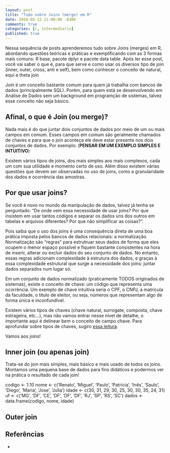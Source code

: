 ```yaml
---
layout: post
title: "Tudo sobre Joins (merge) em R"
date: 2016-05-12 21:00:00 -0300
comments: true
categories: [r, intermediario]
published: true
---
```


Nessa sequência de posts aprenderemos tudo sobre Joins (merges) em R, abordando questões teóricas e práticas e exemplificando com as 3 formas mais comuns: R base, pacote dplyr e pacote data table. Após ler esse post, você vai saber o que é, para que serve e como usar os diversos tipo de join (inner, outer, cross, anti e self), bem como conhecer o conceito de natural, equi e theta join

<!-- More -->

Join é um conceito bastante comum para quem já trabalha com bancos de dados (principalmente SQL). Porém, para quem está se desenvolvendo em Análise de Dados sem um background em programção de sistemas, talvez esse conceito não seja básico.

## Afinal, o que é Join (ou merge)? 

Nada mais é do que juntar dois conjuntos de dados por meio de um ou mais campos em comum.
Esses campos em comum são geralmente chamados de chaves e para que o join aconteça ele deve estar presente nos dois conjuntos de dados. Por exemplo: (**PENSAR EM UM EXEMPLO SIMPLES E INTUITIVO**)

Existem vários tipos de joins, dos mais simples aos mais complexos, cada um com sua utilidade e momento certo de uso. Além disso existem várias questões que devem ser observadas no uso de joins, como a granularidade dos dados e ocorrência das amostras.

## Por que usar joins?

Se você é novo no mundo da manipulação de dados, talvez já tenha se perguntado: "De onde vem essa necessidade de usar joins? Por que insistem em usar tantos códigos e separar os dados uns dos outros em tabelas e arquivos diferentes? Por que não simplificar as coisas?". 

Pois saiba que o uso dos joins é uma consequência direta de uma boa prática imposta pelos bancos de dados relacionais: a normalização. Normalização são "regras" para estrutruar seus dados de forma que eles ocupem o menor espaço possível e fiquem bastante consistentes na hora de inserir, alterar ou excluir dados do seu conjunto de dados. No entanto, essas regras adicionam complexidade à estrutura dos dados, e graças à essa complexidade estrutural que surge a necessidade dos joins: juntar dados separados num lugar só.

Em um conjunto de dados normalizado (praticamente TODOS originados de sistemas), existe o conceito de chave: um código que representa uma ocorrência. Um exemplo de chave intuitiva seria o CPF, o CNPJ, a matrícula da faculdade, o título de eleitor, ou seja, números que representam algo de forma única e inconfundível. 

Existem vários tipos de chaves (chave natural, surrogate, composta, chave estrageira, etc...), mas não vamos entrar nesse nível de detalhe, o importante aqui é delinear bem o conceito de campo chave. Para aprofundar sobre tipos de chaves, sugiro [essa leitura](LINK).

Vamos aos joins!

## Inner join (ou apenas join)

Trata-se do join mais simples, mais básico e mais usado de todos os joins.
Montamos uma pequena base de dados para fins didáticos e podermos ver na prática o resultado de cada join!


codigo <- 1:10
nome <- c('Renato', 'Miguel', 'Paulo', 'Patrícia', 'Inês', 'Saulo', 'Diego', 'Maria', 'Jose', 'Julia')
idade <- c(30, 31, 29, 30, 25, 30, 30, 35, 24, 31)
uf <- c('MG', 'DF', 'CE', 'DF', 'DF', 'DF', 'RJ', 'SP', 'RS', 'SC')
dados <- data.frame(codigo, nome, idade)

## Outer join




## Referências

* []()

